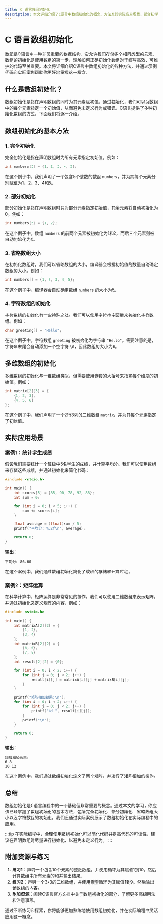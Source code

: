 ```yaml
---
title: C 语言数组初始化
description: 本文详细介绍了C语言中数组初始化的概念、方法及其实际应用场景，适合初学者学习。
---
```


# C 语言数组初始化

数组是C语言中一种非常重要的数据结构，它允许我们存储多个相同类型的元素。数组的初始化是使用数组的第一步，理解如何正确初始化数组对于编写高效、可维护的代码至关重要。本文将详细介绍C语言中数组初始化的各种方法，并通过示例代码和实际案例帮助你更好地掌握这一概念。

## 什么是数组初始化？

数组初始化是指在声明数组的同时为其元素赋初值。通过初始化，我们可以为数组中的每个元素指定一个初始值，从而避免未定义行为或错误。C语言提供了多种初始化数组的方式，下面我们将逐一介绍。

## 数组初始化的基本方法

### 1. 完全初始化

完全初始化是指在声明数组时为所有元素指定初始值。例如：

```c
int numbers[5] = {1, 2, 3, 4, 5};
```

在这个例子中，我们声明了一个包含5个整数的数组 `numbers`，并为其每个元素分别赋值为1、2、3、4和5。

### 2. 部分初始化

部分初始化是指在声明数组时只为部分元素指定初始值，其余元素将自动初始化为0。例如：

```c
int numbers[5] = {1, 2};
```

在这个例子中，数组 `numbers` 的前两个元素被初始化为1和2，而后三个元素则被自动初始化为0。

### 3. 省略数组大小

在初始化数组时，我们可以省略数组的大小，编译器会根据初始值的数量自动确定数组的大小。例如：

```c
int numbers[] = {1, 2, 3, 4, 5};
```

在这个例子中，编译器会自动确定数组 `numbers` 的大小为5。

### 4. 字符数组的初始化

字符数组的初始化有一些特殊之处。我们可以使用字符串字面量来初始化字符数组。例如：

```c
char greeting[] = "Hello";
```

在这个例子中，字符数组 `greeting` 被初始化为字符串 `"Hello"`。需要注意的是，字符串末尾会自动添加一个空字符 `\0`，因此数组的大小为6。

## 多维数组的初始化

多维数组的初始化与一维数组类似，但需要使用嵌套的大括号来指定每个维度的初始值。例如：

```c
int matrix[2][3] = {
    {1, 2, 3},
    {4, 5, 6}
};
```

在这个例子中，我们声明了一个2行3列的二维数组 `matrix`，并为其每个元素指定了初始值。

## 实际应用场景

### 案例1：统计学生成绩

假设我们需要统计一个班级中5名学生的成绩，并计算平均分。我们可以使用数组来存储这些成绩，并通过初始化来简化代码：

```c
#include <stdio.h>

int main() {
    int scores[5] = {85, 90, 78, 92, 88};
    int sum = 0;

    for (int i = 0; i < 5; i++) {
        sum += scores[i];
    }

    float average = (float)sum / 5;
    printf("平均分: %.2f\n", average);

    return 0;
}
```

**输出：**
```
平均分: 86.60
```

在这个案例中，我们通过数组初始化简化了成绩的存储和计算过程。

### 案例2：矩阵运算

在科学计算中，矩阵运算是非常常见的操作。我们可以使用二维数组来表示矩阵，并通过初始化来定义矩阵的内容。例如：

```c
#include <stdio.h>

int main() {
    int matrixA[2][2] = {
        {1, 2},
        {3, 4}
    };
    int matrixB[2][2] = {
        {5, 6},
        {7, 8}
    };
    int result[2][2] = {0};

    for (int i = 0; i < 2; i++) {
        for (int j = 0; j < 2; j++) {
            result[i][j] = matrixA[i][j] + matrixB[i][j];
        }
    }

    printf("矩阵相加结果:\n");
    for (int i = 0; i < 2; i++) {
        for (int j = 0; j < 2; j++) {
            printf("%d ", result[i][j]);
        }
        printf("\n");
    }

    return 0;
}
```

**输出：**
```
矩阵相加结果:
6 8 
10 12 
```

在这个案例中，我们通过数组初始化定义了两个矩阵，并进行了矩阵相加的操作。

## 总结

数组初始化是C语言编程中的一个基础但非常重要的概念。通过本文的学习，你应该已经掌握了数组初始化的基本方法，包括完全初始化、部分初始化、省略数组大小以及字符数组的初始化。我们还通过实际案例展示了数组初始化在实际编程中的应用。

:::tip
在实际编程中，合理使用数组初始化可以简化代码并提高代码的可读性。建议在声明数组时尽量进行初始化，以避免未定义行为。
:::

## 附加资源与练习

1. **练习1**：声明一个包含10个元素的整数数组，并使用循环为其赋值1到10。然后计算数组中所有元素的和并输出结果。
2. **练习2**：声明一个3x3的二维数组，并使用嵌套循环为其赋值1到9。然后输出该数组的内容。
3. **附加资源**：阅读C语言官方文档中关于数组初始化的部分，了解更多高级用法和注意事项。

通过不断练习和探索，你将能够更加熟练地使用数组初始化，并在实际编程中灵活应用这一概念。